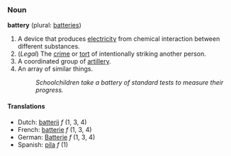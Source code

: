 ===Noun===
'''battery''' (plural: [[batteries]])

# A device that produces [[electricity]] from chemical interaction between different substances.
# (''Legal'') The [[crime]] or [[tort]] of intentionally striking another person.
# A coordinated group of [[artillery]].
# An array of similar things.
#: ''Schoolchildren take a battery of standard tests to measure their progress.''

====Translations====
*Dutch: [[batterij]] ''f'' (1, 3, 4)
*French: [[batterie]] ''f'' (1, 3, 4)
*German: [[Batterie]] ''f'' (1, 3, 4)
*Spanish: [[pila]] ''f'' (1)